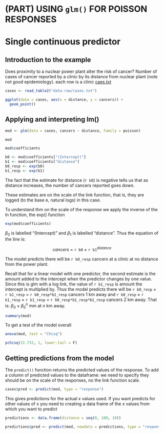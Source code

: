 # (PART) USING `glm()` FOR POISSON RESPONSES {-}

# Single continuous predictor 

## Introduction to the example

Does proximity to a nuclear power plant alter the risk of cancer?
Number of cases of cancer reported by a clinic by its distance from nuclear plant (note not good epidemiology). each row is a clinic
[caes.txt](data-raw/cases.txt)


```r
cases <- read_table2("data-raw/cases.txt")
```


```r
ggplot(data = cases, aes(x = distance, y = cancers)) +
  geom_point()
```

## Applying and interpreting lm()

```r
mod <- glm(data = cases, cancers ~ distance, family = poisson)


```

```r
mod
```
```r
mod$coefficients
```


```r
b0 <- mod$coefficients["(Intercept)"]
b1 <- mod$coefficients["distance"]
b0_resp <- exp(b0)
b1_resp <- exp(b1)
```

The fact that the estimate for distance (`r b0`) is negative tells us that as distance increases, the number of cancers reported goes down.

These estimates are on the scale of the link function, that is, they are logged (to the base e, natural logs) in this case.

To understand thm on the scale of the response we apply the inverse of the ln function, the exp() function

```r
exp(mod$coefficients)
```

$\beta_{0}$ is labelled "(Intercept)" and $\beta_{1}$ is labelled "distance". Thus the equation of the line is:

<center> $cancers$ = `r b0` $\times$ `r b1`$^{distance}$ </center>

The model predicts there will be `r b0_resp` cancers at a clinic at no distance from the power plant.

Recall that for a linear model with one predictor, the second estimate is the amount added to the intercept when the predictor changes by one value. Since this is glm with a log link, the value of `r b1_resp` is amount the intercept is multiplied by. Thus the model predicts there will be `r b0_resp` $\times$ `r b1_resp` =  `r b0_resp*b1_resp` cancers 1 km away and `r b0_resp` $\times$ `r b1_resp` $\times$ `r b1_resp` =  `r b0_resp*b1_resp*b1_resp` cancers 2 km away. That is: $\beta_{0}$ $\times$ $\beta_{0}^n$ mm at $n$ km away.




```r
summary(mod) 
```


To get a test of the model overall

```r
anova(mod, test = "Chisq") 

```
```r
pchisq(22.732, 1, lower.tail = F)
```

## Getting predictions from the model

The `predict()` function returns the predicted values of the response. To add a column of predicted values to the dataframe:
we need to specify they should be on the scale of the responses, no the link function scale.

```r
cases$pred <- predict(mod, type = "response")
```




This gives predictions for the actual x values used. If you want predicts for other values of x you need to creating a data frame of the x values from which you want to predict


```r
predictions <- data.frame(distance = seq(0, 180, 10))
```


```r
predictions$pred <- predict(mod, newdata = predictions, type = "response")
```

